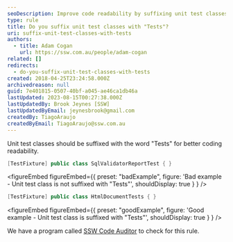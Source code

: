 ```yaml
---
seoDescription: Improve code readability by suffixing unit test classes with "Tests".
type: rule
title: Do you suffix unit test classes with "Tests"?
uri: suffix-unit-test-classes-with-tests
authors:
  - title: Adam Cogan
    url: https://ssw.com.au/people/adam-cogan
related: []
redirects:
  - do-you-suffix-unit-test-classes-with-tests
created: 2018-04-25T23:24:58.000Z
archivedreason: null
guid: 7e401815-0507-40bf-a045-ae46ca1db46a
lastUpdated: 2023-08-15T00:27:38.000Z
lastUpdatedBy: Brook Jeynes [SSW]
lastUpdatedByEmail: jeynesbrook@gmail.com
createdBy: TiagoAraujo
createdByEmail: TiagoAraujo@ssw.com.au
---
```


Unit test classes should be suffixed with the word "Tests" for better coding readability.
```csharp
[TestFixture] public class SqlValidatorReportTest { }
```

<figureEmbed figureEmbed={{
  preset: "badExample",
  figure: 'Bad example - Unit test class is not suffixed with "Tests"',
  shouldDisplay: true
} } />


```csharp
[TestFixture] public class HtmlDocumentTests { }
```

<figureEmbed figureEmbed={{
  preset: "goodExample",
  figure: 'Good example - Unit test class is suffixed with "Tests"',
  shouldDisplay: true
} } />


We have a program called [SSW Code Auditor](https://www.ssw.com.au/ssw/CodeAuditor/) to check for this rule.
